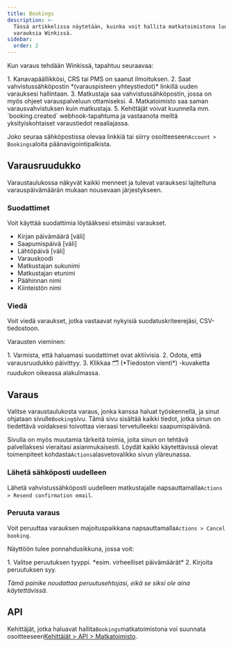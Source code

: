 ```yaml
---
title: Bookings
description: >-
  Tässä artikkelissa näytetään, kuinka voit hallita matkatoimistona luomiasi
  varauksia Winkissä.
sidebar:
  order: 2
---
```


Kun varaus tehdään Winkissä, tapahtuu seuraavaa:

<Steps>
  1. Kanavapäällikkösi, CRS tai PMS on saanut ilmoituksen.
  2. Saat vahvistussähköpostin *(varauspisteen yhteystiedot)* linkillä uuden varauksesi hallintaan.
  3. Matkustaja saa vahvistussähköpostin, jossa on myös ohjeet varauspalveluun ottamiseksi.
  4. Matkatoimisto saa saman varausvahvistuksen kuin matkustaja.
  5. Kehittäjät voivat kuunnella mm. `booking.created` webhook-tapahtuma ja vastaanota meiltä yksityiskohtaiset varaustiedot reaaliajassa.
</Steps>


Joko seuraa sähköpostissa olevaa linkkiä tai siirry osoitteeseen`Account > Bookings`aloita päänavigointipalkista.

## Varausruudukko

Varaustaulukossa näkyvät kaikki menneet ja tulevat varauksesi lajiteltuna varauspäivämäärän mukaan nousevaan järjestykseen.

### Suodattimet

Voit käyttää suodattimia löytääksesi etsimäsi varaukset.

* Kirjan päivämäärä \[väli]
* Saapumispäivä \[väli]
* Lähtöpäivä \[väli]
* Varauskoodi
* Matkustajan sukunimi
* Matkustajan etunimi
* Päähinnan nimi
* Kiinteistön nimi

### Viedä

Voit viedä varaukset, jotka vastaavat nykyisiä suodatuskriteerejäsi, CSV-tiedostoon.

Varausten vieminen:

<Steps>
  1. Varmista, että haluamasi suodattimet ovat aktiivisia.
  2. Odota, että varausruudukko päivittyy.
  3. Klikkaa 🗂️ (*Tiedoston vienti*) -kuvaketta ruudukon oikeassa alakulmassa.
</Steps>


## Varaus

Valitse varaustaulukosta varaus, jonka kanssa haluat työskennellä, ja sinut ohjataan sivulle`Booking`sivu.
Tämä sivu sisältää kaikki tiedot, jotka sinun on tiedettävä voidaksesi toivottaa vieraasi tervetulleeksi saapumispäivänä.

Sivulla on myös muutamia tärkeitä toimia, joita sinun on tehtävä palvellaksesi vieraitasi asianmukaisesti. Löydät kaikki käytettävissä olevat toimenpiteet kohdasta`Actions`alasvetovalikko sivun yläreunassa.

### Lähetä sähköposti uudelleen

Lähetä vahvistussähköposti uudelleen matkustajalle napsauttamalla`Actions > Resend confirmation email`.

### Peruuta varaus

Voit peruuttaa varauksen majoituspaikkana napsauttamalla`Actions > Cancel booking`.

Näyttöön tulee ponnahdusikkuna, jossa voit:

<Steps>
  1. Valitse peruutuksen tyyppi. *esim. virheelliset päivämäärät*
  2. Kirjoita peruutuksen syy.
</Steps>


*Tämä painike noudattaa peruutusehtojasi, eikä se siksi ole aina käytettävissä.*

## API

Kehittäjät, jotka haluavat hallita`Bookings`matkatoimistona voi suunnata osoitteeseen[Kehittäjät > API > Matkatoimisto](/developers/apis/#travel-agent-api).

